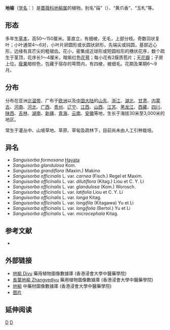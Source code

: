{{Speciesbox 
| genus = Sanguisorba
| species = officinalis
| authority = [[L.|L.]]
| image = Sanguisorba officinalis.jpg
| subdivision_ranks =[[变种|变种]]
| subdivision =
* 地榆 ''S. o.'' var. ''officinalis''
* [[腺地榆|腺地榆]] ''S. o.'' var. ''glandulosa''
* [[粉花地榆|粉花地榆]] ''S. o.'' var. ''carnea''
* [[长叶地榆|长叶地榆]] ''S. o.'' var. ''longifolia''
* [[长蕊地榆|长蕊地榆]] ''S. o.'' var. ''longifila''
}}

'''地榆'''（[[学名|学名]]：{{lang|la|''Sanguisorba officinalis''}}）是[[蔷薇科|蔷薇科]][[地榆属|地榆属]]的植物。别名“菗”（{{標音|拼音=chóu|南京=chou<sup>2</sup>|反切=直由|同音字=綢}}）、“黄爪香”、“玉札”等。

== 形态 ==
多年生[[草本|草本]]，高50～150厘米。茎直立，有细棱，无毛，上部分枝。奇数羽状复叶；小叶通常4～6对，小叶片卵圆形或长圆状卵形，先端尖或钝圆，基部近心形，边缘有具芒尖的粗锯齿。花小，密集成近球形或短圆柱形的穗状花序，数个疏生于茎顶，花序长1～4厘米，暗紫红色[[花萼|花萼]]；每小花有2膜质苞片；无[[花瓣|花瓣]]；子房上位。[[瘦果|瘦果]]暗棕色，包藏于宿存的萼筒内，有四棱，被细毛。花期及果期6～9月。

== 分布 ==
分布在亚洲[[北温带|北温带]]、广布于[[欧洲|欧洲]]以及[[中国大陆|中国大陆]]的[[山东|山东]]、[[浙江|浙江]]、[[湖北|湖北]]、[[甘肃|甘肃]]、[[内蒙古|内蒙古]]、[[河南|河南]]、[[河北|河北]]、[[广西|广西]]、[[贵州|贵州]]、[[辽宁|辽宁]]、[[江西|江西]]、[[山西|山西]]、[[江苏|江苏]]、[[黑龙江|黑龙江]]、[[西藏|西藏]]、[[四川|四川]]、[[陕西|陕西]]、[[吉林|吉林]]、[[湖南|湖南]]、[[新疆|新疆]]、[[青海|青海]]、[[云南|云南]]、[[安徽|安徽]]等地，生长于海拔30米至3,000米的地区。

常生于灌丛中、山坡草地、草原、草甸及疏林下，目前尚未由人工引种栽培。

== 异名 ==
* ''Sanguisorba formosana'' [[早田文藏|Hayata]]
* ''Sanguisorba glandulosa'' Kom.
* ''Sanguisorba grandiflora'' (Maxim.) Makino
* ''Sanguisorba officinalis'' L. var. ''carnea'' (Fisch.) Regel et Maxim.
* ''Sanguisorba officinalis'' L. var. ''dilutiflora'' (Kitag.) Liou et C. Y. Li
* ''Sanguisorba officinalis'' L. var. ''glandulosa'' (Kom.) Worosch.
* ''Sanguisorba officinalis'' L. var. ''latifolia'' Liou et C. Y. Li
* ''Sanguisorba officinalis'' L. var. ''longa'' Kitag.
* ''Sanguisorba officinalis'' L. var. ''longifila'' (Kitagawa) Yu et Li
* ''Sanguisorba officinalis'' L. var. ''longifolia'' (Bertol.) Yu et Li
* ''Sanguisorba officinalis'' L. var. ''microcephala'' Kitag.

== 参考文献 ==
<div class="references-small">
* {{cite web| url =http://www.bioinfo.cn/db05/KmzwSpecies.php?action=view&id=19369| title =地榆（原变种）| work =《中国高等植物数据库全库》| publisher =中国科学院微生物研究所| author =昆明植物研究所| accessdate =2009-02-25| deadurl =yes| archiveurl =https://web.archive.org/web/20160305015911/http://www.bioinfo.cn/db05/KmzwSpecies.php?action=view&id=19369| archivedate =2016-03-05}}
</div>

==外部链接==
* [http://libproject.hkbu.edu.hk/was40/detail?lang=ch&channelid=1288&searchword=herb_id=D00089 地榆 Diyu]{{Wayback|url=http://libproject.hkbu.edu.hk/was40/detail?lang=ch&channelid=1288&searchword=herb_id=D00089 |date=20131005004250 }} 藥用植物圖像數據庫 (香港浸會大學中醫藥學院) {{zh}}{{en}}
* [http://libproject.hkbu.edu.hk/was40/detail?lang=ch&channelid=1288&searchword=herb_id=D00090 長葉地榆 Zhangyediyu]{{Wayback|url=http://libproject.hkbu.edu.hk/was40/detail?lang=ch&channelid=1288&searchword=herb_id=D00090 |date=20131213103947 }} 藥用植物圖像數據庫 (香港浸會大學中醫藥學院) {{zh}}{{en}}
*[https://sys01.lib.hkbu.edu.hk/cmed/mmid/detail.php?pid=B00051 地榆] 中藥材圖像數據庫  (香港浸會大學中醫藥學院) {{zh}}{{en}} 
* [http://cloudfile.biotracks.cn/user_thumb/48/2017_7_26/4fc6fbc4e29da8d0_48_1501048778717.jpg!740 图片]

== 延伸阅读 ==
{{Wikisource further reading}}

{{Taxonbar|from=Q157347}}

[[Category:地榆属|D]]
[[Category:卡尔·林奈命名的生物分类|D]]